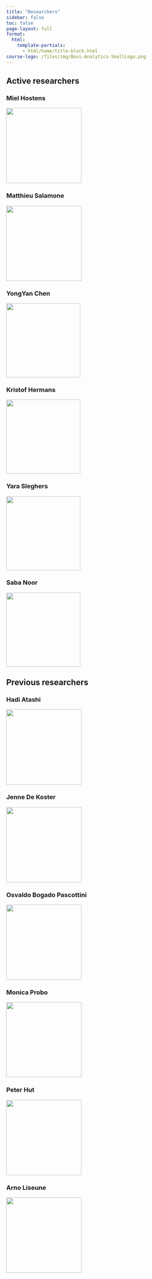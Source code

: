 ```yaml
---
title: "Researchers"
sidebar: false
toc: false
page-layout: full
format:
  html:
    template-partials:
      - html/home/title-block.html
course-logo: /files/img/Bovi-Analytics-SmallLogo.png
---
```


::: home
## Active researchers

::: {.grid .active-researchers}
::: {.g-col-12 .g-col-sm-6 .g-col-md-4 .miel-hostens}
### Miel Hostens

[![](/files/img/researchers/MielHostens.png){fig-align="left" width="200"}](miel-hostens.html)
:::

::: {.g-col-12 .g-col-sm-6 .g-col-md-4 .matthieu-salamone}
### Matthieu Salamone

![](/files/img/researchers/MatthieuSalamone.png){width="200"}
:::

::: {.g-col-12 .g-col-md-4 .yongyan-chen}
### YongYan Chen

![](/files/img/researchers/YongyanChen.png){width="197"}
:::

::: {.g-col-12 .g-col-md-4 .kristof-hermans}
### Kristof Hermans

![](/files/img/researchers/KristofHermans.png){width="197"}
:::

::: {.g-col-12 .g-col-md-4 .yara-sleghers}
### Yara Sleghers

![](/files/img/researchers/YaraSleghers.png){width="197"}
:::

::: {.g-col-12 .g-col-md-4 .yara-sleghers}
### Saba Noor

![](/files/img/researchers/SabaNoor.png){width="197"}
:::
:::

## Previous researchers

::: {.grid .past-researchers}
::: {.g-col-12 .g-col-sm-6 .g-col-md-4 .hadi-atashi}
### Hadi Atashi

![](/files/img/researchers/HadiAtashi.png){width="200"}
:::

::: {.g-col-12 .g-col-sm-6 .g-col-md-4 .jenne-de-koster}
### Jenne De Koster

![](/files/img/researchers/JenneDeKoster.png){width="200"}
:::

::: {.g-col-12 .g-col-md-4 .osvaldo-bogado-pascottini}
### Osvaldo Bogado Pascottini

![](/files/img/researchers/OsvaldoBogadoPascottini.png){width="200"}
:::

::: {.g-col-12 .g-col-md-4 .monica-probo}
### Monica Probo

![](/files/img/researchers/MonicaProbo.png){width="200"}
:::

::: {.g-col-12 .g-col-md-4 .peter-hut}
### Peter Hut

![](/files/img/researchers/PeterHut.png){width="200"}
:::

::: {.g-col-12 .g-col-md-4 .arno-liseune}
### Arno Liseune

![](/files/img/researchers/ArnoLiseune.png){width="200"}
:::
:::
:::
